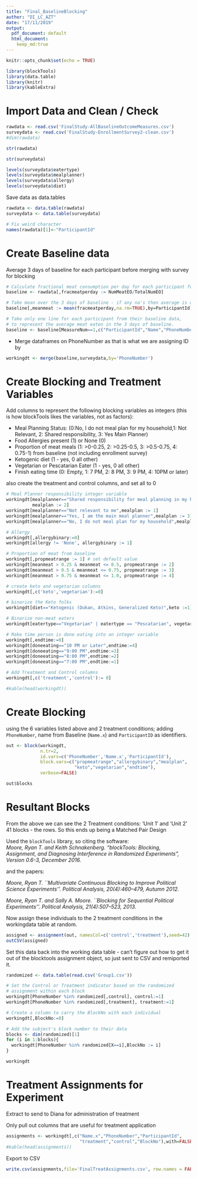 ```yaml
---
title: "Final_BaselineBlocking"
author: "DI_LC_AZT"
date: "17/11/2019"
output: 
  pdf_document: default
  html_document:
    keep_md:true
---
```


```r
knitr::opts_chunk$set(echo = TRUE)
```

```r
library(blockTools)
library(data.table)
library(knitr)
library(kableExtra)
```


# Import Data and Clean / Check


```r
rawdata <- read.csv('FinalStudy-AllBaselineOutcomeMeasures.csv')
surveydata <- read.csv('FinalStudy-EnrollmentSurvey2-clean.csv')
#dim(rawdata)
```

```r
str(rawdata)
```

```r
str(surveydata)
```

```r
levels(surveydata$eatertype)
levels(surveydata$mealplanner)
levels(surveydata$allergy)
levels(surveydata$diet)
```

Save data as data.tables

```r
rawdata <- data.table(rawdata)
surveydata <- data.table(surveydata)
```

```r
# Fix weird character
names(rawdata)[1]<-"ParticipantId"
```


# Create Baseline data
Average 3 days of baseline for each participant
before merging with survey for blocking

```r
# Calculate fractional meat consumption per day for each participant for each day of baseline
baseline <- rawdata[,fracmeatperday := NumMeatEO/TotalNumEO]

# Take mean over the 3 days of baseline - if any na's then average is only over 1 or 2 days
baseline[,meanmeat := mean(fracmeatperday,na.rm=TRUE),by=ParticipantId]

# Take only one line for each participant from their baseline data, 
# to represent the average meat eaten in the 3 days of baseline.
baseline <- baseline[MeasureNum==1,c("ParticipantId","Name","PhoneNumber","meanmeat")]
```

- Merge dataframes on PhoneNumber as that is what we are assigning ID by

```r
workingdt <- merge(baseline,surveydata,by='PhoneNumber')
```

# Create Blocking and Treatment Variables

Add columns to represent the following blocking variables as integers (this is how blockTools likes the variables, not as factors):  

- Meal Planning Status: (0:No, I do not meal plan for my household,1: Not Relevant, 2: Shared responsibility, 3: Yes Main Planner)  
- Food Allergies present (1) or None (0)  
- Proportion of meat meals (1: >0-0.25, 2: >0.25-0.5, 3: >0.5-0.75, 4: 0.75-1)  from baseline (not including enrollment survey)  
- Ketogenic diet (1 - yes, 0 all other)  
- Vegetarian or Pescatarian Eater (1 - yes, 0 all other)  
- Finish eating time (0: Empty, 1: 7 PM, 2: 8 PM, 3: 9 PM, 4: 10PM or later)  

also create the treatment and control columns, and set all to 0    


```r
# Meal Planner responsibility integer variable
workingdt[mealplanner=="Shared responsibility for meal planning in my household",
          mealplan := 2]
workingdt[mealplanner=="Not relevant to me",mealplan := 1]
workingdt[mealplanner=="Yes, I am the main meal planner",mealplan := 3]
workingdt[mealplanner=="No, I do not meal plan for my household",mealplan := 0]
```


```r
# Allergy
workingdt[,allergybinary:=0]
workingdt[allergy != 'None', allergybinary := 1]

# Proportion of meat from baseline
workingdt[,propmeatrange := 1] # set default value
workingdt[meanmeat > 0.25 & meanmeat <= 0.5, propmeatrange := 2]
workingdt[meanmeat > 0.5 & meanmeat <= 0.75, propmeatrange := 3]
workingdt[meanmeat > 0.75 & meanmeat <= 1.0, propmeatrange := 4]

# create keto and vegetarian columns
workingdt[,c('keto','vegetarian'):=0]

# binarize the Keto folks
workingdt[diet=="Ketogenic (Dukan, Atkins, Generalized Keto)",keto :=1]

# Binarize non-meat eaters
workingdt[eatertype=="Vegetarian" | eatertype == "Pescatarian", vegetarian:=1]

# Make time person is done eating into an integer variable
workingdt[,endtime:=0]
workingdt[doneeating=="10 PM or Later",endtime:=4]
workingdt[doneeating=="9:00 PM",endtime:=3]
workingdt[doneeating=="8:00 PM",endtime:=2]
workingdt[doneeating=="7:00 PM",endtime:=1]

# Add Treatment and Control columns
workingdt[,c('treatment','control'):= 0]

#kable(head(workingdt))
```

# Create Blocking

using the 6 variables listed above and 2 treatment conditions; adding `PhoneNumber`, name from Baseline (`Name.x`) and `ParticipantID` as identifiers.

```r
out <- block(workingdt,
             n.tr=2,
             id.vars=c('PhoneNumber','Name.x','ParticipantId'),
             block.vars=c("propmeatrange","allergybinary","mealplan",
                          "keto","vegetarian","endtime"),
             verbose=FALSE)
```


```r
out$blocks
```

# Resultant Blocks

From the above we can see the 2 Treatment conditions: 'Unit 1' and 'Unit 2' 41 blocks - the rows. So this ends up being a Matched Pair Design   

Used the `blockTools` library, so citing the software:   
_Moore, Ryan T. and Keith Schnakenberg. "blockTools: Blocking, Assignment, and Diagnosing Interference in Randomized Experiments", Version 0.6-3, December 2016._  

and the papers:  

_Moore, Ryan T. ``Multivariate Continuous Blocking to Improve Political Science Experiments''. Political Analysis, 20(4):460--479, Autumn 2012._     

_Moore, Ryan T. and Sally A. Moore. ``Blocking for Sequential Political Experiments''. Political Analysis, 21(4):507–523, 2013._    

Now assign these individuals to the 2 treatment conditions in the workingdata table at random.  

```r
assigned <- assignment(out, namesCol=c('control','treatment'),seed=42)
outCSV(assigned)
```

Set this data back into the working data table - can't figure out how to get it out of the blocktools assignment object, so just sent to CSV and remiported it.  

```r
randomized <- data.table(read.csv('Group1.csv'))
```

```r
# Set the Control or Treatment indicator based on the randomized 
# assignment within each block
workingdt[PhoneNumber %in% randomized[,control], control:=1]
workingdt[PhoneNumber %in% randomized[,treatment], treatment:=1]

# Create a column to carry the BlockNo with each individual
workingdt[,BlockNo:=0]

# Add the subject's block number to their data
blocks <- dim(randomized)[1]
for (i in 1:blocks){
  workingdt[PhoneNumber %in% randomized[X==i],BlockNo := i]
}
```


```r
workingdt
```


# Treatment Assignments for Experiment  

Extract to send to Diana for administration of treatment  

Only pull out columns that are useful for treatment application

```r
assignments <- workingdt[,c("Name.x","PhoneNumber","ParticipantId",
                            "treatment","control","BlockNo"),with=FALSE]
#kable(head(assignments))
```

Export to CSV  

```r
write.csv(assignments,file='FinalTreatAssignments.csv', row.names = FALSE)
```



